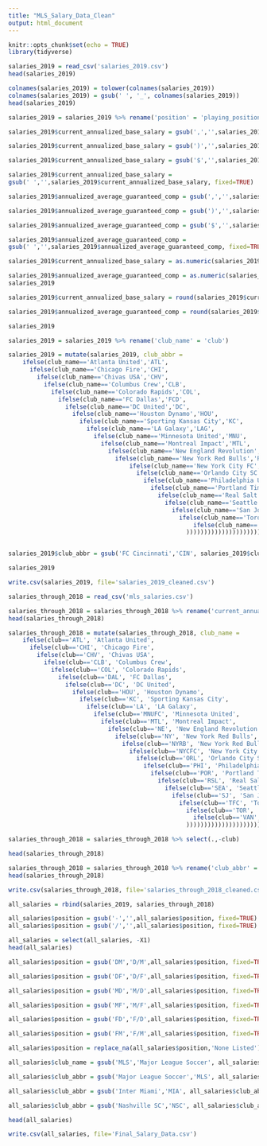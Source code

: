 ```yaml
---
title: "MLS_Salary_Data_Clean"
output: html_document
---
```


```r
knitr::opts_chunk$set(echo = TRUE)
library(tidyverse)
```


```r
salaries_2019 = read_csv('salaries_2019.csv')
head(salaries_2019)
```

```r
colnames(salaries_2019) = tolower(colnames(salaries_2019))
colnames(salaries_2019) = gsub(' ', '_', colnames(salaries_2019))
head(salaries_2019)
```
```r
salaries_2019 = salaries_2019 %>% rename('position' = 'playing_position', 'current_annualized_base_salary' = 'cy_salary_(annual)', 'annualized_average_guaranteed_comp' = 'cy_guaranteed_comp_(annual)') %>% mutate(season = 2019)

```

```r
salaries_2019$current_annualized_base_salary = gsub(',','',salaries_2019$current_annualized_base_salary, fixed=TRUE)

salaries_2019$current_annualized_base_salary = gsub(')','',salaries_2019$current_annualized_base_salary, fixed=TRUE)

salaries_2019$current_annualized_base_salary = gsub('$','',salaries_2019$current_annualized_base_salary, fixed=TRUE)

salaries_2019$current_annualized_base_salary =
gsub(' ','',salaries_2019$current_annualized_base_salary, fixed=TRUE)

salaries_2019$annualized_average_guaranteed_comp = gsub(',','',salaries_2019$annualized_average_guaranteed_comp, fixed=TRUE)

salaries_2019$annualized_average_guaranteed_comp = gsub(')','',salaries_2019$annualized_average_guaranteed_comp, fixed=TRUE)

salaries_2019$annualized_average_guaranteed_comp = gsub('$','',salaries_2019$annualized_average_guaranteed_comp, fixed=TRUE)

salaries_2019$annualized_average_guaranteed_comp =
gsub(' ','',salaries_2019$annualized_average_guaranteed_comp, fixed=TRUE)


```


```r
salaries_2019$current_annualized_base_salary = as.numeric(salaries_2019$current_annualized_base_salary)

salaries_2019$annualized_average_guaranteed_comp = as.numeric(salaries_2019$annualized_average_guaranteed_comp)
salaries_2019
```
```r
salaries_2019$current_annualized_base_salary = round(salaries_2019$current_annualized_base_salary, digits = 0)

salaries_2019$annualized_average_guaranteed_comp = round(salaries_2019$annualized_average_guaranteed_comp, digits = 0)

salaries_2019
```
```r
salaries_2019 = salaries_2019 %>% rename('club_name' = 'club')

salaries_2019 = mutate(salaries_2019, club_abbr = 
    ifelse(club_name=='Atlanta United','ATL',
      ifelse(club_name=='Chicago Fire','CHI',
        ifelse(club_name=='Chivas USA','CHV',
          ifelse(club_name=='Columbus Crew','CLB',
            ifelse(club_name=='Colorado Rapids','COL',
              ifelse(club_name=='FC Dallas','FCD',
                ifelse(club_name=='DC United','DC',
                  ifelse(club_name=='Houston Dynamo','HOU',
                    ifelse(club_name=='Sporting Kansas City','KC',
                      ifelse(club_name=='LA Galaxy','LAG',
                        ifelse(club_name=='Minnesota United','MNU',
                          ifelse(club_name=='Montreal Impact','MTL',
                            ifelse(club_name=='New England Revolution','NE',
                              ifelse(club_name=='New York Red Bulls','RBNY',
                                  ifelse(club_name=='New York City FC','NYC',
                                    ifelse(club_name=='Orlando City SC','ORL',
                                      ifelse(club_name=='Philadelphia Union','PHI',
                                        ifelse(club_name=='Portland Timbers','POR',
                                          ifelse(club_name=='Real Salt Lake','RSL',
                                            ifelse(club_name=='Seattle Sounders FC','SEA',
                                              ifelse(club_name=='San Jose Earthquakes','SJ',
                                                ifelse(club_name=='Toronto FC','TFC',
                                                    ifelse(club_name=='Vancouver Whitecaps', 'VAN', club_name)
                                                  )))))))))))))))))))))))


salaries_2019$club_abbr = gsub('FC Cincinnati','CIN', salaries_2019$club_abbr)

salaries_2019
```

```r
write.csv(salaries_2019, file='salaries_2019_cleaned.csv')
```


```r
salaries_through_2018 = read_csv('mls_salaries.csv')
```
```r
salaries_through_2018 = salaries_through_2018 %>% rename('current_annualized_base_salary' = 'base_salary', 'annualized_average_guaranteed_comp' = 'total_compensation')
head(salaries_through_2018)

```

```r

salaries_through_2018 = mutate(salaries_through_2018, club_name = 
    ifelse(club=='ATL', 'Atlanta United',
      ifelse(club=='CHI', 'Chicago Fire',
        ifelse(club=='CHV', 'Chivas USA',
          ifelse(club=='CLB', 'Columbus Crew',
            ifelse(club=='COL', 'Colorado Rapids',
              ifelse(club=='DAL', 'FC Dallas',
                ifelse(club=='DC', 'DC United',
                  ifelse(club=='HOU', 'Houston Dynamo',
                    ifelse(club=='KC', 'Sporting Kansas City',
                      ifelse(club=='LA', 'LA Galaxy',
                        ifelse(club=='MNUFC', 'Minnesota United',
                          ifelse(club=='MTL', 'Montreal Impact',
                            ifelse(club=='NE', 'New England Revolution',
                              ifelse(club=='NY', 'New York Red Bulls',
                                ifelse(club=='NYRB', 'New York Red Bulls',
                                  ifelse(club=='NYCFC', 'New York City FC',
                                    ifelse(club=='ORL', 'Orlando City SC',
                                      ifelse(club=='PHI', 'Philadelphia Union',
                                        ifelse(club=='POR', 'Portland Timbers',
                                          ifelse(club=='RSL', 'Real Salt Lake',
                                            ifelse(club=='SEA', 'Seattle Sounders FC',
                                              ifelse(club=='SJ', 'San Jose Earthquakes',
                                                ifelse(club=='TFC', 'Toronto FC',
                                                  ifelse(club=='TOR', 'Toronto FC',
                                                    ifelse(club=='VAN', 'Vancouver Whitecaps', club)
                                                  )))))))))))))))))))))))))

```

```r
salaries_through_2018 = salaries_through_2018 %>% select(.,-club)

head(salaries_through_2018)
```
```r
salaries_through_2018 = salaries_through_2018 %>% rename('club_abbr' = 'club_grouped')
head(salaries_through_2018)
```
```r
write.csv(salaries_through_2018, file='salaries_through_2018_cleaned.csv')
```

```r

all_salaries = rbind(salaries_2019, salaries_through_2018)

```


```r

all_salaries$position = gsub('-','',all_salaries$position, fixed=TRUE)
all_salaries$position = gsub('/','',all_salaries$position, fixed=TRUE)

all_salaries = select(all_salaries, -X1)
head(all_salaries)

```

```r
all_salaries$position = gsub('DM','D/M',all_salaries$position, fixed=TRUE)

all_salaries$position = gsub('DF','D/F',all_salaries$position, fixed=TRUE)

all_salaries$position = gsub('MD','M/D',all_salaries$position, fixed=TRUE)

all_salaries$position = gsub('MF','M/F',all_salaries$position, fixed=TRUE)

all_salaries$position = gsub('FD','F/D',all_salaries$position, fixed=TRUE)

all_salaries$position = gsub('FM','F/M',all_salaries$position, fixed=TRUE)

all_salaries$position = replace_na(all_salaries$position,'None Listed')

all_salaries$club_name = gsub('MLS','Major League Soccer', all_salaries$club_name)

all_salaries$club_abbr = gsub('Major League Soccer','MLS', all_salaries$club_abbr)

all_salaries$club_abbr = gsub('Inter Miami','MIA', all_salaries$club_abbr)

all_salaries$club_abbr = gsub('Nashville SC','NSC', all_salaries$club_abbr)

head(all_salaries)

```



```r
write.csv(all_salaries, file='Final_Salary_Data.csv')
```
